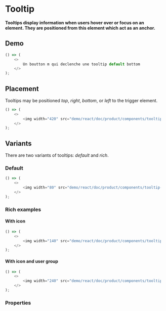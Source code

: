 ```javascript import
```

# Tooltip

**Tooltips display information when users hover over or focus on an element. They are positioned from this element which act as an anchor.**

## Demo

```javascript jsx withThemeSwitcher
() => (
    <>
        Un boutton m qui declenche une tooltip default bottom
    </>
);
```

## Placement

Tooltips may be positioned _top_, _right_, _bottom_, or _left_ to the trigger element.

```javascript jsx withThemeSwitcher
() => (
    <>
        <img width="420" src="demo/react/doc/product/components/tooltip-postion.png" />
    </>
);
```

## Variants

There are two variants of tooltips: _default_ and _rich_.

### Default

```javascript jsx withThemeSwitcher
() => (
    <>
        <img width="80" src="demo/react/doc/product/components/tooltip-default.png" />
    </>
);
```

### Rich examples

#### With icon

```javascript jsx withThemeSwitcher
() => (
    <>
        <img width="140" src="demo/react/doc/product/components/tooltip-with-icon.png" />
    </>
);
```

#### With icon and user group

```javascript jsx withThemeSwitcher
() => (
    <>
        <img width="240" src="demo/react/doc/product/components/tooltip-with-user-group.png" />
    </>
);
```

### Properties

